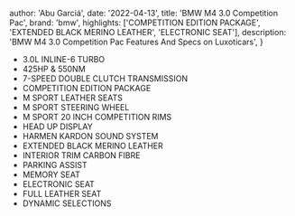 
  author: 'Abu Garciá',
  date: '2022-04-13',
  title: 'BMW M4 3.0 Competition Pac',
  brand: 'bmw',
  highlights: ['COMPETITION EDITION PACKAGE', 'EXTENDED BLACK MERINO LEATHER', 'ELECTRONIC SEAT'],
  description:
    'BMW M4 3.0 Competition Pac Features And Specs on Luxoticars',
}


- 3.0L INLINE-6 TURBO
- 425HP & 550NM
- 7-SPEED DOUBLE CLUTCH TRANSMISSION
- COMPETITION EDITION PACKAGE
- M SPORT LEATHER SEATS
- M SPORT STEERING WHEEL
- M SPORT 20 INCH COMPETITION RIMS
- HEAD UP DISPLAY
- HARMEN KARDON SOUND SYSTEM
- EXTENDED BLACK MERINO LEATHER
- INTERIOR TRIM CARBON FIBRE
- PARKING ASSIST
- MEMORY SEAT
- ELECTRONIC SEAT
- FULL LEATHER SEAT
- DYNAMIC SELECTIONS